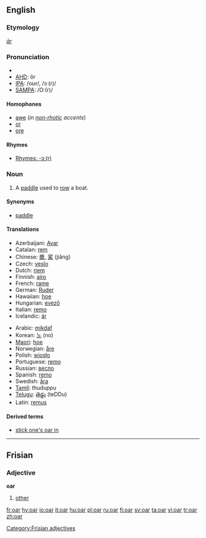 ==English==

===Etymology===
{{OE.}} ''[[ār]]''

===Pronunciation===
*{{audio|en-us-oar.ogg|Audio (US)}}
*[[w:AHD|AHD]]: ôr
*[[w:IPA|IPA]]: /oʊr/, /ɔː(r)/
*[[w:SAMPA|SAMPA]]: /O:(r)/

====Homophones====
*[[awe]] (''in [[non-rhotic]] accents'')
*[[or]]
*[[ore]]

====Rhymes====
{{rfc-header|Rhymes}}
*[[rhymes:English:-ɔː(r)|Rhymes: -ɔː(r)]]

===Noun===
{{wikipedia}}
{{en-noun}}

# A [[paddle]] used to [[row]] a boat.

====Synonyms====
*[[paddle]]

====Translations====
{{trans-top|paddle used to row a boat}}
*Azerbaijani: [[Avar]]
*Catalan: [[rem]] {{m}}
*Chinese: [[槳]], [[桨]] (jiǎng)
*Czech: [[veslo]] {{n}}
*Dutch: [[riem]]
*Finnish: [[airo]]
*French: [[rame]]
*German: [[Ruder]] {{n}}
*Hawaiian: [[hoe]]
*Hungarian: [[evező]]
*Italian: [[remo]] {{m}}
*Icelandic: [[ár]] {{f}}
{{trans-mid}}
*Arabic: [[mikdaf]]
*Korean: [[노]] (no)
*[[Maori]]: [[hoe]]
*Norwegian: [[åre]] {{c}}
*Polish: [[wiosło]]
*Portuguese: [[remo]] {{m}}
*Russian: [[весло]]
*Spanish: [[remo]] {{m}}
*Swedish: [[åra]] {{c}}
*[[Tamil]]: thuduppu
*[[Telugu]]: [[తెడ్డు]] (teDDu)
*Latin: [[remus]]
{{trans-bottom}}

====Derived terms====
*[[stick one's oar in]]

----

==Frisian==

===Adjective===
'''oar'''

# [[other]]

[[Category:Frisian adjectives]]

[[fr:oar]]
[[hy:oar]]
[[io:oar]]
[[it:oar]]
[[hu:oar]]
[[pl:oar]]
[[ru:oar]]
[[fi:oar]]
[[sv:oar]]
[[ta:oar]]
[[vi:oar]]
[[tr:oar]]
[[zh:oar]]